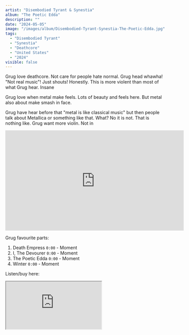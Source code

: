 ```yaml
---
artist: "Disembodied Tyrant & Synestia"
album: "The Poetic Edda"
description: ""
date: "2024-05-05"
image: "/images/album/Disembodied-Tyrant-Synestia-The-Poetic-Edda.jpg"
tags:
  - "Disembodied Tyrant"
  - "Synestia"
  - "Deathcore"
  - "United States"
  - "2024"
visible: false
---
```


Grug love deathcore. Not care for people hate normal. Grug head whawha! "Not real music"! Just shouts!
Honestly. This is more violent than most of what Grug hear. Insane

Grug love when metal make feels. Lots of beauty and feels here.
But metal also about make smash in face.

Grug have hear before that "metal is like classical music" but then people talk about Metallica or something like that. What?
No it is not. That is nothing like. Grug want more violin. Not in

<iframe
  width="560"
  height="315"
  src="https://www.youtube-nocookie.com/embed/8QVH7e7Cne4?si=vTTOjlpOuzNoGqsO"
  title="YouTube video player"
  frameborder="0"
  allow="accelerometer; autoplay; clipboard-write; encrypted-media; gyroscope; picture-in-picture; web-share"
  referrerpolicy="strict-origin-when-cross-origin"
  allowfullscreen></iframe>

Grug favourite parts:

1. Death Empress `0:00` - Moment
2. I, The Devourer `0:00` - Moment
3. The Poetic Edda `0:00` - Moment
4. Winter `0:00` - Moment

Listen/buy here:

<iframe
  style={{ border: "0", width: "350px", height: "800px" }}
  src="https://bandcamp.com/EmbeddedPlayer/album=176944309/size=large/bgcol=333333/linkcol=ffffff/transparent=true/"
  seamless>
  <a href="https://disembodiedtyrant.bandcamp.com/album/the-poetic-edda">
    The Poetic Edda by Disembodied Tyrant
  </a>
</iframe>
